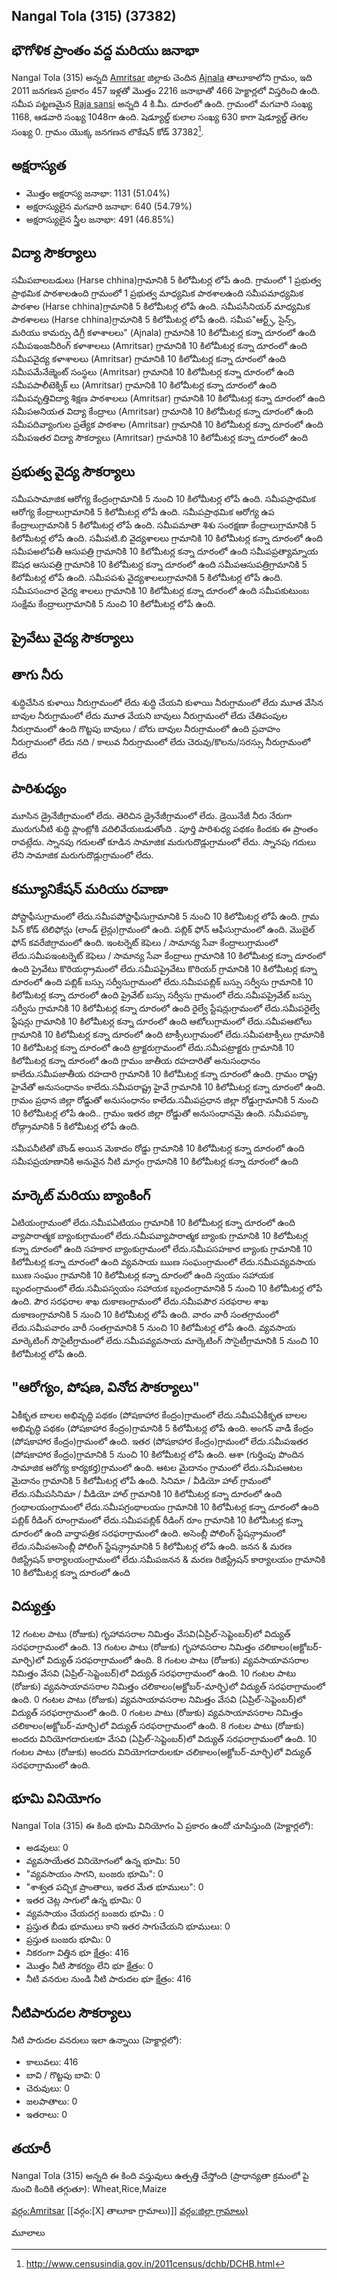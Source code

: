 {{Infobox settlement
| name=Nangal Tola (315)
| native_name=
| native_name_lang=
| other_name=
| nickname=
| settlement_type=Village
| image_skyline=
| image_alt=
| image_caption=
| pushpin_map=India Punjab
| pushpin_label_position=right
| pushpin_map_alt=
| pushpin_map_caption=Location in Punjab, India
| latd=
| latm=
| lats=
| latNS=
| longd=
| longm=
| longs=
| longEW=
| coordinates_display=inline,title
| subdivision_type=[[ದೇಶ]]
| subdivision_name={{flag|India}}
| subdivision_type1=[[States and territories of India|State]]
| subdivision_name1=Punjab 
| subdivision_type2=[[List of districts of India|District]]
| subdivision_name2=Amritsar 
| subdivision_type3=Tahsil
| subdivision_name3=Ajnala
| website=
| established_title=<!-- Established -->
| established_date=
| founder=
| named_for=
| government_type=
| governing_body=
| unit_pref=Metric=
| area_footnotes=
| area_rank=
| area_total_km2=4.66
| elevation_footnotes=
| elevation_m=
| population_total=2216
| population_as_of=2011
| population_rank=
| population_density_km2=475
| population_demonym=
| population_footnotes=
| demographics_type1=Languages
| demographics1_title1=Official
| demographics1_info1=[[Punjabi language|Punjabi]]
| timezone1=[[Indian Standard Time|IST]]
| utc_offset1==+5:30
| postal_code_type=[[Postal Index Number|PIN]]
| postal_code=143107
| area_code_type=Telephone code
| area_code=
| registration_plate=
| blank1_name_sec1=Nearest city
| blank1_info_sec1=[[Raja sansi]]
| blank2_name_sec1=[[Human sex ratio|Sex ratio]]
| blank2_info_sec1=897 [[male|♂]]/[[female|♀]]
| blank3_name_sec1=Literacy
| blank3_info_sec1=51.04%
| blank1_name_sec2=[[2011 Census of India|2011 census]] code
| blank1_info_sec2=37382
| footnotes=
}}

== Nangal Tola (315) (37382) ==

== భౌగోళిక ప్రాంతం వద్ద మరియు జనాభా ==

Nangal Tola (315) అన్నది [[Amritsar ]] జిల్లాకు చెందిన [[Ajnala]] తాలూకాలోని గ్రామం, ఇది 2011 జనగణన ప్రకారం 457 ఇళ్లతో మొత్తం 2216 జనాభాతో 466 హెక్టార్లలో విస్తరించి ఉంది. సమీప పట్టణమైన [[Raja sansi]] అన్నది 4 కి.మీ. దూరంలో ఉంది. గ్రామంలో మగవారి సంఖ్య 1168, ఆడవారి సంఖ్య 1048గా ఉంది. షెడ్యూల్డ్ కులాల సంఖ్య 630 కాగా షెడ్యూల్డ్ తెగల సంఖ్య 0. గ్రామం యొక్క జనగణన లొకేషన్ కోడ్ 37382<ref>http://www.censusindia.gov.in/2011census/dchb/DCHB.html</ref>.


== అక్షరాస్యత ==  
* మొత్తం అక్షరాస్య జనాభా: 1131 (51.04%)
* అక్షరాస్యులైన మగవారి జనాభా: 640 (54.79%)
* అక్షరాస్యులైన స్త్రీల జనాభా: 491 (46.85%)


== విద్యా సౌకర్యాలు ==  
సమీపబాలబడులు (Harse chhina)గ్రామానికి 5 కిలోమీటర్ల లోపే ఉంది.
﻿గ్రామంలో 1 ప్రభుత్వ ప్రాథమిక పాఠశాలఉంది
﻿గ్రామంలో 1 ప్రభుత్వ మాధ్యమిక పాఠశాలఉంది
సమీపమాధ్యమిక పాఠశాల (Harse chhina)గ్రామానికి 5 కిలోమీటర్ల లోపే ఉంది.
సమీపసీనియర్ మాధ్యమిక పాఠశాలలు (Harse chhina)గ్రామానికి 5 కిలోమీటర్ల లోపే ఉంది.
సమీప"ఆర్ట్స్, సైన్స్, మరియు కామర్సు డిగ్రీ కళాశాలలు" (Ajnala) గ్రామానికి 10 కిలోమీటర్ల కన్నా దూరంలో ఉంది
సమీపఇంజనీరింగ్ కళాశాలలు (Amritsar) గ్రామానికి 10 కిలోమీటర్ల కన్నా దూరంలో ఉంది
సమీపవైద్య కళాశాలలు (Amritsar) గ్రామానికి 10 కిలోమీటర్ల కన్నా దూరంలో ఉంది
సమీపమేనేజ్మెంట్ సంస్థలు (Amritsar) గ్రామానికి 10 కిలోమీటర్ల కన్నా దూరంలో ఉంది
సమీపపాలీటెక్నిక్ లు (Amritsar) గ్రామానికి 10 కిలోమీటర్ల కన్నా దూరంలో ఉంది
సమీపవృత్తివిద్యా శిక్షణ పాఠశాలలు (Amritsar) గ్రామానికి 10 కిలోమీటర్ల కన్నా దూరంలో ఉంది
సమీపఅనియత విద్యా కేంద్రాలు (Amritsar) గ్రామానికి 10 కిలోమీటర్ల కన్నా దూరంలో ఉంది
సమీపదివ్యాంగుల ప్రత్యేక పాఠశాల (Amritsar) గ్రామానికి 10 కిలోమీటర్ల కన్నా దూరంలో ఉంది
సమీపఇతర విద్యా సౌకర్యాలు (Amritsar) గ్రామానికి 10 కిలోమీటర్ల కన్నా దూరంలో ఉంది


== ప్రభుత్వ వైద్య సౌకర్యాలు ==
సమీపసామాజిక ఆరోగ్య కేంద్రంగ్రామానికి 5 నుంచి 10 కిలోమీటర్ల లోపే ఉంది.
సమీపప్రాథమిక ఆరోగ్య కేంద్రాలుగ్రామానికి 5 కిలోమీటర్ల లోపే ఉంది.
సమీపప్రాథమిక ఆరోగ్య ఉప కేంద్రాలుగ్రామానికి 5 కిలోమీటర్ల లోపే ఉంది.
సమీపమాతా శిశు సంరక్షణా కేంద్రాలుగ్రామానికి 5 కిలోమీటర్ల లోపే ఉంది.
సమీపటి.బి వైద్యశాలలు గ్రామానికి 10 కిలోమీటర్ల కన్నా దూరంలో ఉంది
సమీపఅలోపతీ ఆసుపత్రి గ్రామానికి 10 కిలోమీటర్ల కన్నా దూరంలో ఉంది
సమీపప్రత్యామ్నాయ ఔషధ ఆసుపత్రి గ్రామానికి 10 కిలోమీటర్ల కన్నా దూరంలో ఉంది
సమీపఆసుపత్రిగ్రామానికి 5 కిలోమీటర్ల లోపే ఉంది.
సమీపపశు వైద్యశాలలుగ్రామానికి 5 కిలోమీటర్ల లోపే ఉంది.
సమీపసంచార వైద్య శాలలు గ్రామానికి 10 కిలోమీటర్ల కన్నా దూరంలో ఉంది
సమీపకుటుంబ సంక్షేమ కేంద్రాలుగ్రామానికి 5 నుంచి 10 కిలోమీటర్ల లోపే ఉంది.


== ప్రైవేటు వైద్య సౌకర్యాలు ==











== తాగు నీరు ==
శుద్ధిచేసిన కుళాయి నీరుగ్రామంలో లేదు
శుద్ధి చేయని కుళాయి నీరుగ్రామంలో లేదు
మూత వేసిన బావుల నీరుగ్రామంలో లేదు
మూత వేయని బావులు నీరుగ్రామంలో లేదు
చేతిపంపుల నీరుగ్రామంలో ఉంది
గొట్టపు బావులు / బోరు బావుల నీరుగ్రామంలో ఉంది
ప్రవాహం నీరుగ్రామంలో లేదు
నది / కాలువ నీరుగ్రామంలో లేదు
చెరువు/కొలను/సరస్సు నీరుగ్రామంలో లేదు


== పారిశుధ్యం ==
మూసిన డ్రైనేజీగ్రామంలో లేదు.
తెరిచిన డ్రైనేజీగ్రామంలో లేదు.
డ్రెయినేజీ నీరు నేరుగా మురుగునీటి శుద్ధి ప్లాంట్లోకి వదిలివేయబడుతోంది .
పూర్తి పారిశుధ్య పథకం కిందకు ఈ ప్రాంతం రావట్లేదు.
స్నానపు గదులతో కూడిన సామాజిక మరుగుదొడ్లుగ్రామంలో లేదు.
స్నానపు గదులు లేని సామాజిక మరుగుదొడ్లుగ్రామంలో లేదు.


== కమ్యూనికేషన్ మరియు రవాణా ==
పోస్టాఫీసుగ్రామంలో లేదు.సమీపపోస్టాఫీసుగ్రామానికి 5 నుంచి 10 కిలోమీటర్ల లోపే ఉంది.
గ్రామ పిన్ కోడ్
టెలిఫోన్లు (లాండ్ లైన్లు)గ్రామంలో ఉంది.
పబ్లిక్ ఫోన్ ఆఫీసుగ్రామంలో ఉంది.
మొబైల్ ఫోన్ కవరేజిగ్రామంలో ఉంది.
ఇంటర్నెట్ కెఫెలు / సామాన్య సేవా కేంద్రాలుగ్రామంలో లేదు.సమీపఇంటర్నెట్ కెఫెలు / సామాన్య సేవా కేంద్రాలు గ్రామానికి 10 కిలోమీటర్ల కన్నా దూరంలో ఉంది
ప్రైవేటు కొరియర్గ్రామంలో లేదు.సమీపప్రైవేటు కొరియర్ గ్రామానికి 10 కిలోమీటర్ల కన్నా దూరంలో ఉంది
పబ్లిక్ బస్సు సర్వీసుగ్రామంలో లేదు.సమీపపబ్లిక్ బస్సు సర్వీసు గ్రామానికి 10 కిలోమీటర్ల కన్నా దూరంలో ఉంది
ప్రైవేట్ బస్సు సర్వీసు గ్రామంలో లేదు.సమీపప్రైవేట్ బస్సు సర్వీసు  గ్రామానికి 10 కిలోమీటర్ల కన్నా దూరంలో ఉంది
రైల్వే స్టేషన్లుగ్రామంలో లేదు.సమీపరైల్వే స్టేషన్లు గ్రామానికి 10 కిలోమీటర్ల కన్నా దూరంలో ఉంది
ఆటోలుగ్రామంలో లేదు.సమీపఆటోలు గ్రామానికి 10 కిలోమీటర్ల కన్నా దూరంలో ఉంది
టాక్సీలుగ్రామంలో లేదు.సమీపటాక్సీలు గ్రామానికి 10 కిలోమీటర్ల కన్నా దూరంలో ఉంది
ట్రాక్టరుగ్రామంలో లేదు.సమీపట్రాక్టరు గ్రామానికి 10 కిలోమీటర్ల కన్నా దూరంలో ఉంది
గ్రామం జాతీయ రహదారితో అనుసంధానం కాలేదు.సమీపజాతీయ రహదారి గ్రామానికి 10 కిలోమీటర్ల కన్నా దూరంలో ఉంది.
గ్రామం రాష్ట్ర హైవేతో అనుసంధానం కాలేదు.సమీపరాష్ట్ర హైవే గ్రామానికి 10 కిలోమీటర్ల కన్నా దూరంలో ఉంది.
గ్రామం ప్రధాన జిల్లా రోడ్డుతో అనుసంధానం కాలేదు.సమీపప్రధాన జిల్లా రోడ్డుగ్రామానికి 5 నుంచి 10 కిలోమీటర్ల లోపే ఉంది..
గ్రామం ఇతర జిల్లా రోడ్డుతో అనుసంధానమై ఉంది.
సమీపపక్కా రోడ్గ్రామానికి 5 కిలోమీటర్ల లోపే ఉంది.

సమీపనీటితో బౌండ్ అయిన మెకాదం రోడ్డు గ్రామానికి 10 కిలోమీటర్ల కన్నా దూరంలో ఉంది
సమీపప్రయాణానికి అనువైన నీటి మార్గం గ్రామానికి 10 కిలోమీటర్ల కన్నా దూరంలో ఉంది



== మార్కెట్ మరియు బ్యాంకింగ్ ==
ఏటియంగ్రామంలో లేదు.సమీపఏటియం గ్రామానికి 10 కిలోమీటర్ల కన్నా దూరంలో ఉంది
వ్యాపారాత్మక బ్యాంకుగ్రామంలో లేదు.సమీపవ్యాపారాత్మక బ్యాంకు గ్రామానికి 10 కిలోమీటర్ల కన్నా దూరంలో ఉంది
సహకార బ్యాంకుగ్రామంలో లేదు.సమీపసహకార బ్యాంకు గ్రామానికి 10 కిలోమీటర్ల కన్నా దూరంలో ఉంది
వ్యవసాయ ఋణ సంఘంగ్రామంలో లేదు.సమీపవ్యవసాయ ఋణ సంఘం గ్రామానికి 10 కిలోమీటర్ల కన్నా దూరంలో ఉంది
స్వయం సహాయక బృందంగ్రామంలో లేదు.సమీపస్వయం సహాయక బృందంగ్రామానికి 5 నుంచి 10 కిలోమీటర్ల లోపే ఉంది.
పౌర సరఫరాల శాఖ దుకాణంగ్రామంలో లేదు.సమీపపౌర సరఫరాల శాఖ దుకాణంగ్రామానికి 5 నుంచి 10 కిలోమీటర్ల లోపే ఉంది.
వారం వారీ సంతగ్రామంలో లేదు.సమీపవారం వారీ సంతగ్రామానికి 5 నుంచి 10 కిలోమీటర్ల లోపే ఉంది.
వ్యవసాయ మార్కెటింగ్ సొసైటీగ్రామంలో లేదు.సమీపవ్యవసాయ మార్కెటింగ్ సొసైటీగ్రామానికి 5 నుంచి 10 కిలోమీటర్ల లోపే ఉంది.


== "ఆరోగ్యం, పోషణ, వినోద సౌకర్యాలు" ==
ఏకీకృత బాలల అభివృద్ధి పథకం (పోషకాహార కేంద్రం)గ్రామంలో లేదు.సమీపఏకీకృత బాలల అభివృద్ధి పథకం (పోషకాహార కేంద్రం)గ్రామానికి 5 కిలోమీటర్ల లోపే ఉంది.
అంగన్ వాడీ కేంద్రం (పోషకాహార కేంద్రం)గ్రామంలో ఉంది.
ఇతర (పోషకాహార కేంద్రం)గ్రామంలో లేదు.సమీపఇతర (పోషకాహార కేంద్రం)గ్రామానికి 5 నుంచి 10 కిలోమీటర్ల లోపే ఉంది.
ఆశా (గుర్తింపు పొందిన సామాజిక ఆరోగ్య కార్యకర్త)గ్రామంలో ఉంది.
ఆటల మైదానం గ్రామంలో లేదు.సమీపఆటల మైదానం గ్రామానికి 5 కిలోమీటర్ల లోపే ఉంది.
సినిమా / వీడియో హాల్ గ్రామంలో లేదు.సమీపసినిమా / వీడియో హాల్  గ్రామానికి 10 కిలోమీటర్ల కన్నా దూరంలో ఉంది
గ్రంథాలయంగ్రామంలో లేదు.సమీపగ్రంథాలయం గ్రామానికి 10 కిలోమీటర్ల కన్నా దూరంలో ఉంది
పబ్లిక్ రీడింగ్ రూంగ్రామంలో లేదు.సమీపపబ్లిక్ రీడింగ్ రూం గ్రామానికి 10 కిలోమీటర్ల కన్నా దూరంలో ఉంది
వార్తాపత్రిక సరఫరాగ్రామంలో ఉంది.
అసెంబ్లీ పోలింగ్ స్టేషన్గ్రామంలో లేదు.సమీపఅసెంబ్లీ పోలింగ్ స్టేషన్గ్రామానికి 5 కిలోమీటర్ల లోపే ఉంది.
జనన & మరణ రిజిస్ట్రేషన్ కార్యాలయంగ్రామంలో లేదు.సమీపజనన & మరణ రిజిస్ట్రేషన్ కార్యాలయం గ్రామానికి 10 కిలోమీటర్ల కన్నా దూరంలో ఉంది


== విద్యుత్తు ==
12 గంటల పాటు (రోజుకు)  గృహావసరాల నిమిత్తం వేసవి(ఏప్రిల్-సెప్టెంబర్)లో విద్యుత్ సరఫరాగ్రామంలో ఉంది.
13 గంటల పాటు (రోజుకు)  గృహావసరాల నిమిత్తం చలికాలం(అక్టోబర్-మార్చి)లో విద్యుత్ సరఫరాగ్రామంలో ఉంది.
8 గంటల పాటు (రోజుకు) వ్యవసాయావసరాల నిమిత్తం వేసవి (ఏప్రిల్-సెప్టెంబర్)లో విద్యుత్ సరఫరాగ్రామంలో ఉంది.
10 గంటల పాటు (రోజుకు) వ్యవసాయావసరాల నిమిత్తం చలికాలం(అక్టోబర్-మార్చి)లో విద్యుత్ సరఫరాగ్రామంలో ఉంది.
0 గంటల పాటు (రోజుకు) వ్యవసాయావసరాల నిమిత్తం వేసవి (ఏప్రిల్-సెప్టెంబర్)లో విద్యుత్ సరఫరాగ్రామంలో ఉంది.
0 గంటల పాటు (రోజుకు) వ్యవసాయావసరాల నిమిత్తం చలికాలం(అక్టోబర్-మార్చి)లో విద్యుత్ సరఫరాగ్రామంలో ఉంది.
8 గంటల పాటు (రోజుకు) అందరు వినియోగదారులకూ వేసవి (ఏప్రిల్-సెప్టెంబర్)లో విద్యుత్ సరఫరాగ్రామంలో ఉంది.
10 గంటల పాటు (రోజుకు) అందరు వినియోగదారులకూ చలికాలం(అక్టోబర్-మార్చి)లో విద్యుత్ సరఫరాగ్రామంలో ఉంది.


== భూమి వినియోగం ==
Nangal Tola (315) ఈ కింది భూమి వినియోగం ఏ ప్రకారం ఉందో చూపిస్తుంది (హెక్టార్లలో):
* అడవులు: 0
* వ్యవసాయేతర వినియోగంలో ఉన్న భూమి: 50
* "వ్యవసాయం సాగని, బంజరు భూమి": 0
* "శాశ్వత పచ్చిక ప్రాంతాలు, ఇతర మేత భూములు": 0
* ఇతర చెట్ల సాగులో ఉన్న భూమి: 0
* వ్యవసాయం చేయదగ్గ బంజరు భూమి : 0
* ప్రస్తుత బీడు భూములు కాని ఇతర సాగుచేయని భూములు: 0
* ప్రస్తుత బంజరు భూమి: 0
* నికరంగా విత్తిన భూ క్షేత్రం: 416
* మొత్తం నీటి సౌకర్యం లేని భూ క్షేత్రం: 0
* నీటి వనరుల నుండి నీటి పారుదల భూ క్షేత్రం: 416


== నీటిపారుదల సౌకర్యాలు  ==
నీటి పారుదల వనరులు ఇలా ఉన్నాయి (హెక్టార్లలో):
* కాలువలు: 416
* బావి / గొట్టపు బావి: 0
* చెరువులు: 0
* జలపాతాలు: 0
* ఇతరాలు: 0


== తయారీ ==
Nangal Tola (315) అన్నది ఈ కింది వస్తువులు ఉత్పత్తి చేస్తోంది (ప్రాధాన్యతా క్రమంలో పై నుంచి కిందికి తగ్గుతూ): Wheat,Rice,Maize


[[వర్గం:Amritsar ]]
[[వర్గం:[X] తాలూకా గ్రామాలు)]]
[[వర్గం:జిల్లా గ్రామాలు)]]


మూలాలు
{{మూలాలజాబితా}}


